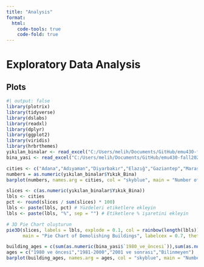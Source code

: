```yaml
---
title: "Analysis"
format:
  html:
    code-tools: true
    code-fold: true
---
```


# Exploratory Data Analysis

## Plots

```r
#| output: false
library(plotrix)
library(tidyverse) 
library(dslabs)
library(readxl)
library(dplyr)
library(ggplot2)
library(viridis)
library(hrbrthemes)
yıkılan_binalar <- read_excel("C:/Users/melih/Documents/GitHub/emu430-fall2024-team-cousin_analytics/data/yıkılan_binalar.xlsx")
bina_yasi <- read_excel("C:/Users/melih/Documents/GitHub/emu430-fall2024-team-cousin_analytics/data/bina_kat_yas.xlsx",sheet  = "BinaInsaYili")
```

```r
cities <- c("Adana","Adıyaman","Diyarbakır","Elazığ","Gaziantep","Maraş","Malatya","Hatay","Kilis","Osmaniye","Şanlıurfa")
numbers = as.numeric(yıkılan_binalar$Yıkık_Bina)
barplot(numbers, names.arg = cities, col = "skyblue", main = "Number of Demolishing Buildings About to City", ylab = "Yıkık Bina",las = 2)

slices <- c(as.numeric(yıkılan_binalar$Yıkık_Bina))
lbls <- cities
pct <- round(slices / sum(slices) * 100)
lbls <- paste(lbls, pct) # Yüzdeleri etiketlere ekleyin
lbls <- paste(lbls, "%", sep = "") # Etiketlere % işaretini ekleyin

# 3D Pie Chart oluşturun
pie3D(slices, labels = lbls, explode = 0.1, col = rainbow(length(lbls)),
      main = "Pie Chart of Demolishing Buildings", labelcex = 0.7, theta = 1)

building_ages = c(sum(as.numeric(bina_yasi$`1980_ve_öncesi`)),sum(as.numeric(bina_yasi$`1981_ve_2000_arası`)),sum(as.numeric(bina_yasi$`2001_ve_sonrası`)),sum(as.numeric(bina_yasi$`Bilinmeyen`)))
ages = c("1980 ve öncesi","1981-2000","2001 ve sonrası","Bilinmeyen")
barplot(building_ages, names.arg = ages, col = "skyblue", main = "Number of Buildings About to Age", ylab = "Number")
```   

